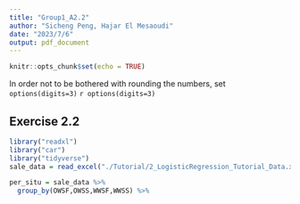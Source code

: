 ```yaml
---
title: "Group1_A2.2"
author: "Sicheng Peng, Hajar El Mesaoudi"
date: "2023/7/6"
output: pdf_document
---
```


```r
knitr::opts_chunk$set(echo = TRUE)
```

In order not to be bothered with rounding the numbers, set `options(digits=3)`
`r options(digits=3)`

## Exercise 2.2
```r
library("readxl")
library("car")
library("tidyverse")
sale_data = read_excel("./Tutorial/2_LogisticRegression_Tutorial_Data.xlsx")
```


```r
per_situ = sale_data %>%
  group_by(OWSF,OWSS,WWSF,WWSS) %>%
  


```




